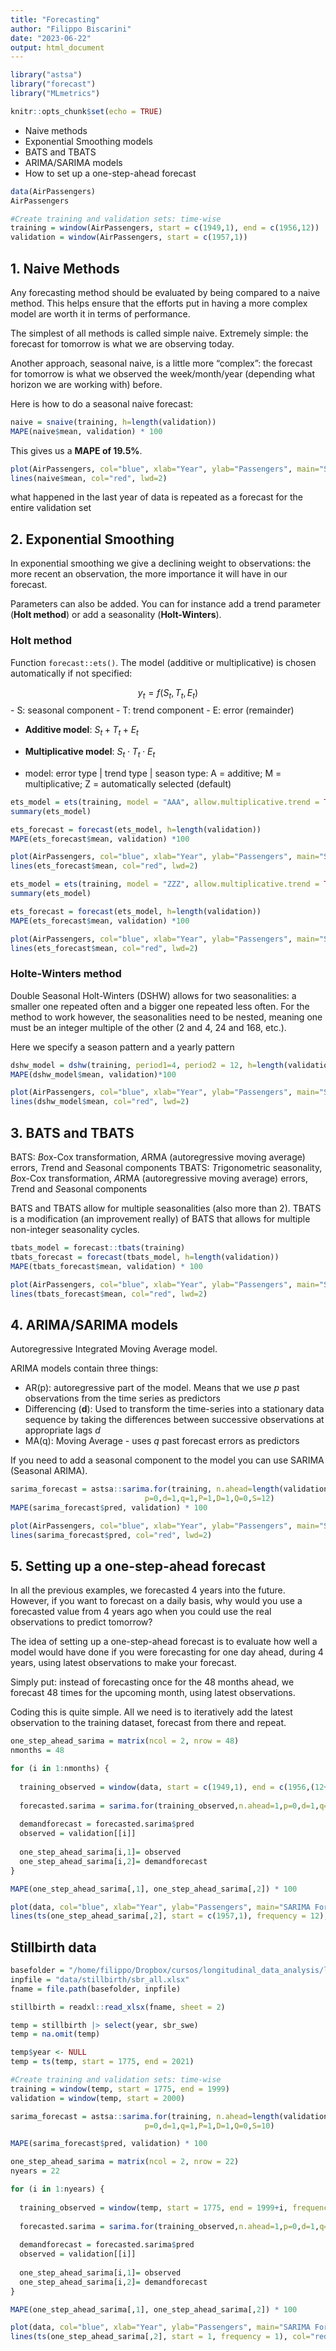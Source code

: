 ```yaml
---
title: "Forecasting"
author: "Filippo Biscarini"
date: "2023-06-22"
output: html_document
---
```


```r
library("astsa")
library("forecast")
library("MLmetrics")

knitr::opts_chunk$set(echo = TRUE)
```

- Naive methods
- Exponential Smoothing models
- BATS and TBATS
- ARIMA/SARIMA models
- How to set up a one-step-ahead forecast


```r
data(AirPassengers)
AirPassengers

#Create training and validation sets: time-wise
training = window(AirPassengers, start = c(1949,1), end = c(1956,12))
validation = window(AirPassengers, start = c(1957,1))
```

## 1. Naive Methods

Any forecasting method should be evaluated by being compared to a naive method. 
This helps ensure that the efforts put in having a more complex model are worth it in terms of performance.

The simplest of all methods is called simple naive. 
Extremely simple: the forecast for tomorrow is what we are observing today.

Another approach, seasonal naive, is a little more "complex": the forecast for tomorrow 
is what we observed the week/month/year (depending what horizon we are working with) before.

Here is how to do a seasonal naive forecast:

```r
naive = snaive(training, h=length(validation))
MAPE(naive$mean, validation) * 100
```

This gives us a **MAPE of 19.5%**.

```r
plot(AirPassengers, col="blue", xlab="Year", ylab="Passengers", main="Seasonal Naive Forecast", type='l')
lines(naive$mean, col="red", lwd=2)
```

what happened in the last year of data is repeated as a forecast for the entire validation set

## 2. Exponential Smoothing

In exponential smoothing we give a declining weight to observations: the more recent an observation, the more importance it will have in our forecast.

Parameters can also be added. You can for instance add a trend parameter (**Holt method**) 
or add a seasonality (**Holt-Winters**).

### Holt method

Function `forecast::ets()`.
The model (additive or multiplicative) is chosen automatically if not specified:

$$
y_t = f(S_t, T_t, E_t)
$$
- S: seasonal component
- T: trend component
- E: error (remainder)

- **Additive model**: $S_t + T_t + E_t$
- **Multiplicative model**: $S_t \cdot T_t \cdot E_t$

- model: error type | trend type | season type: A = additive; M = multiplicative; Z = automatically selected (default)

```r
ets_model = ets(training, model = "AAA", allow.multiplicative.trend = TRUE)
summary(ets_model)
```

```r
ets_forecast = forecast(ets_model, h=length(validation))
MAPE(ets_forecast$mean, validation) *100
```

```r
plot(AirPassengers, col="blue", xlab="Year", ylab="Passengers", main="Seasonal Naive Forecast", type='l')
lines(ets_forecast$mean, col="red", lwd=2)
```

```r
ets_model = ets(training, model = "ZZZ", allow.multiplicative.trend = TRUE)
summary(ets_model)
```

```r
ets_forecast = forecast(ets_model, h=length(validation))
MAPE(ets_forecast$mean, validation) *100
```

```r
plot(AirPassengers, col="blue", xlab="Year", ylab="Passengers", main="Seasonal Naive Forecast", type='l')
lines(ets_forecast$mean, col="red", lwd=2)
```

### Holte-Winters method

Double Seasonal Holt-Winters (DSHW) allows for two seasonalities: a smaller one repeated often and a bigger one repeated less often. 
For the method to work however, the seasonalities need to be nested, meaning one must be an integer multiple of the other (2 and 4, 24 and 168, etc.).

Here we specify a season pattern and a yearly pattern

```r
dshw_model = dshw(training, period1=4, period2 = 12, h=length(validation))
MAPE(dshw_model$mean, validation)*100
```

```r
plot(AirPassengers, col="blue", xlab="Year", ylab="Passengers", main="Seasonal Naive Forecast", type='l')
lines(dshw_model$mean, col="red", lwd=2)
```

## 3. BATS and TBATS

BATS: *B*ox-Cox transformation, *A*RMA (autoregressive moving average) errors, *T*rend and *S*easonal components
TBATS: *T*rigonometric seasonality, *B*ox-Cox transformation, *A*RMA (autoregressive moving average) errors, *T*rend and *S*easonal components

BATS and TBATS allow for multiple seasonalities (also more than 2). 
TBATS is a modification (an improvement really) of BATS that allows for multiple non-integer seasonality cycles.

```r
tbats_model = forecast::tbats(training)
tbats_forecast = forecast(tbats_model, h=length(validation))
MAPE(tbats_forecast$mean, validation) * 100
```

```r
plot(AirPassengers, col="blue", xlab="Year", ylab="Passengers", main="Seasonal Naive Forecast", type='l')
lines(tbats_forecast$mean, col="red", lwd=2)
```

## 4. ARIMA/SARIMA models

Autoregressive Integrated Moving Average model.

ARIMA models contain three things:

- AR(p): autoregressive part of the model. Means that we use $p$ past observations from the time series as predictors
- Differencing (**d**): Used to transform the time-series into a stationary data sequence 
by taking the differences between successive observations at appropriate lags $d$
- MA(q): Moving Average - uses $q$ past forecast errors as predictors

If you need to add a seasonal component to the model you can use SARIMA (Seasonal ARIMA).

```r
sarima_forecast = astsa::sarima.for(training, n.ahead=length(validation),
                              p=0,d=1,q=1,P=1,D=1,Q=0,S=12)
MAPE(sarima_forecast$pred, validation) * 100
```

```r
plot(AirPassengers, col="blue", xlab="Year", ylab="Passengers", main="Seasonal Naive Forecast", type='l')
lines(sarima_forecast$pred, col="red", lwd=2)
```

## 5. Setting up a one-step-ahead forecast

In all the previous examples, we forecasted 4 years into the future. 
However, if you want to forecast on a daily basis, why would you use a forecasted value from 4 years ago when you could use the real observations to predict tomorrow?

The idea of setting up a one-step-ahead forecast is to evaluate how well a model would have done if you were forecasting for one day ahead, 
during 4 years, using latest observations to make your forecast.

Simply put: instead of forecasting once for the 48 months ahead, we forecast 48 times for the upcoming month, using latest observations.

Coding this is quite simple. All we need is to iteratively add the latest observation to the training dataset, forecast from there and repeat. 

```r
one_step_ahead_sarima = matrix(ncol = 2, nrow = 48)
nmonths = 48

for (i in 1:nmonths) {
  
  training_observed = window(data, start = c(1949,1), end = c(1956,(12+i)), frequency = 12)
  
  forecasted.sarima = sarima.for(training_observed,n.ahead=1,p=0,d=1,q=1,P=1,D=1,Q=0,S=12, plot = FALSE)
  
  demandforecast = forecasted.sarima$pred
  observed = validation[[i]]
  
  one_step_ahead_sarima[i,1]= observed
  one_step_ahead_sarima[i,2]= demandforecast
}

MAPE(one_step_ahead_sarima[,1], one_step_ahead_sarima[,2]) * 100
```

```r
plot(data, col="blue", xlab="Year", ylab="Passengers", main="SARIMA Forecast", type='l')
lines(ts(one_step_ahead_sarima[,2], start = c(1957,1), frequency = 12), col="red", lwd=3)
```

## Stillbirth data

```r
basefolder = "/home/filippo/Dropbox/cursos/longitudinal_data_analysis/longitudinal_data_analysis"
inpfile = "data/stillbirth/sbr_all.xlsx"
fname = file.path(basefolder, inpfile)

stillbirth = readxl::read_xlsx(fname, sheet = 2)
```

```r
temp = stillbirth |> select(year, sbr_swe)
temp = na.omit(temp)
```

```r
temp$year <- NULL
temp = ts(temp, start = 1775, end = 2021)
```


```r
#Create training and validation sets: time-wise
training = window(temp, start = 1775, end = 1999)
validation = window(temp, start = 2000)
```

```r
sarima_forecast = astsa::sarima.for(training, n.ahead=length(validation),
                              p=0,d=1,q=1,P=1,D=1,Q=0,S=10)

MAPE(sarima_forecast$pred, validation) * 100
```

```r
one_step_ahead_sarima = matrix(ncol = 2, nrow = 22)
nyears = 22

for (i in 1:nyears) {
  
  training_observed = window(temp, start = 1775, end = 1999+i, frequency = 1)
  
  forecasted.sarima = sarima.for(training_observed,n.ahead=1,p=0,d=1,q=1,P=1,D=1,Q=0,S=10, plot = FALSE)
  
  demandforecast = forecasted.sarima$pred
  observed = validation[[i]]
  
  one_step_ahead_sarima[i,1]= observed
  one_step_ahead_sarima[i,2]= demandforecast
}

MAPE(one_step_ahead_sarima[,1], one_step_ahead_sarima[,2]) * 100
```

```r
plot(data, col="blue", xlab="Year", ylab="Passengers", main="SARIMA Forecast", type='l')
lines(ts(one_step_ahead_sarima[,2], start = 1, frequency = 1), col="red", lwd=3)
```
